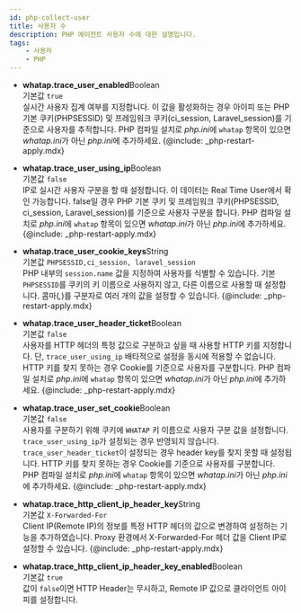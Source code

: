 ```yaml
---
id: php-collect-user
title: 사용자 수
description: PHP 에이전트 사용자 수에 대한 설명입니다.
tags:
    - 사용자
    - PHP
---
```


* **whatap.trace_user_enabled**<span class='type'>Boolean</span><br/>
    기본값 `true`<br/>
    실시간 사용자 집계 여부를 지정합니다. 이 값을 활성화하는 경우 아이피 또는 PHP 기본 쿠키(PHPSESSID) 및 프레임워크 쿠키(ci_session, Laravel_session)를 기준으로 사용자를 추적합니다. PHP 컴파일 설치로 *php.ini*에 `whatap` 항목이 있으면 *whatap.ini*가 아닌 *php.ini*에 추가하세요. 
{@include: _php-restart-apply.mdx}

* **whatap.trace_user_using_ip**<span class='type'>Boolean</span><br/>
    기본값 `false`<br/>
    IP로 실시간 사용자 구분을 할 때 설정합니다. 이 데이터는 Real Time User에서 확인 가능합니다. false일 경우 PHP 기본 쿠키 및 프레임워크 쿠키(PHPSESSID, ci_session, Laravel_session)를 기준으로 사용자 구분을 합니다. PHP 컴파일 설치로 *php.ini*에 `whatap` 항목이 있으면 *whatap.ini*가 아닌 *php.ini*에 추가하세요.
{@include: _php-restart-apply.mdx}

* **whatap.trace_user_cookie_keys**<span class='type'>String</span><br/>
    기본값 `PHPSESSID,ci_session, laravel_session`<br/>
    PHP 내부의 `session.name` 값을 지정하여 사용자를 식별할 수 있습니다. 기본 `PHPSESSID`를 쿠키의 키 이름으로 사용하지 않고, 다른 이름으로 사용할 때 설정합니다. 콤마(*,*)를 구분자로 여러 개의 값을 설정할 수 있습니다.
{@include: _php-restart-apply.mdx}

* **whatap.trace_user_header_ticket**<span class='type'>Boolean</span><br/>
    기본값 `false`<br/>
    사용자를 HTTP 헤더의 특정 값으로 구분하고 싶을 때 사용할 HTTP 키를 지정합니다. 단, `trace_user_using_ip` 배타적으로 설정을 동시에 적용할 수 없습니다. HTTP 키를 찾지 못하는 경우 Cookie를 기준으로 사용자를 구분합니다. PHP 컴파일 설치로 *php.ini*에 `whatap` 항목이 있으면 *whatap.ini*가 아닌 *php.ini*에 추가하세요.
{@include: _php-restart-apply.mdx}

<!-- 설명 문장 수정 필요 가독성 떨어지고 뜻이 모호함 -->
* **whatap.trace_user_set_cookie**<span class='type'>Boolean</span><br/>
    기본값 `false`<br/>
    사용자를 구분하기 위해 쿠키에 `WHATAP` 키 이름으로 사용자 구분 값을 설정합니다. `trace_user_using_ip`가 설정되는 경우 반영되지 않습니다. `trace_user_header_ticket`이 설정되는 경우 header key를 찾지 못할 때 설정됩니다. HTTP 키를 찾지 못하는 경우 Cookie를 기준으로 사용자를 구분합니다. PHP 컴파일 설치로 *php.ini*에 `whatap` 항목이 있으면 *whatap.ini*가 아닌 *php.ini*에 추가하세요.
{@include: _php-restart-apply.mdx}

* **whatap.trace_http_client_ip_header_key**<span class='type'>String</span><br/>
    기본값 `X-Forwarded-For`<br/>
    Client IP(Remote IP)의 정보를 특정 HTTP 헤더의 값으로 변경하여 설정하는 기능을 추가하였습니다. Proxy 환경에서 X-Forwarded-For 헤더 값을 Client IP로 설정할 수 있습니다.
{@include: _php-restart-apply.mdx}

* **whatap.trace_http_client_ip_header_key_enabled**<span class='type'>Boolean</span><br/>
    기본값 `true`<br/>
    값이 `false`이면 HTTP Header는 무시하고, Remote IP 값으로 클라이언트 아이피를 설정합니다.